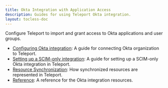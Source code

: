 ```yaml
---
title: Okta Integration with Application Access
description: Guides for using Teleport Okta integration.
layout: tocless-doc
---
```


Configure Teleport to import and grant access to Okta applications and user groups.

- [Configuring Okta integration](./okta/hosted-guide.mdx): A guide for connecting Okta organization to Teleport.
- [Setting up a SCIM-only integration](./okta/scim-only.mdx): A guide for setting up a SCIM-only Okta integration in Teleport.
- [Resource Synchronization](./okta/sync-scim.mdx): How synchronized resources are represented in Teleport.
- [Reference](./okta/reference.mdx): A reference for the Okta integration resources.
